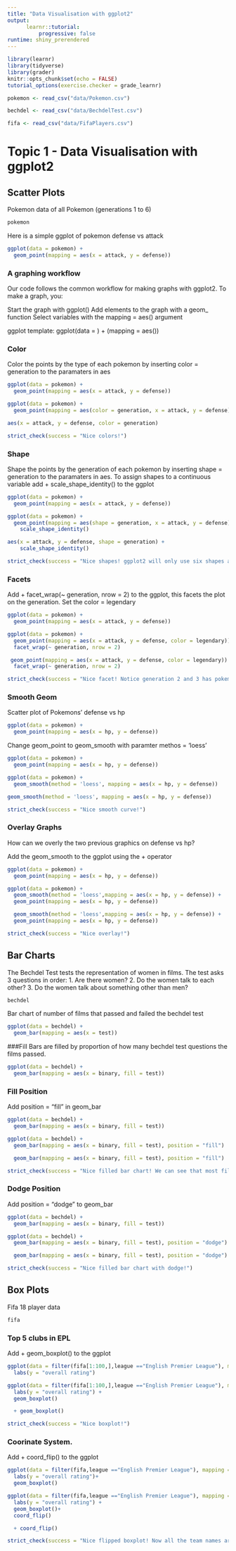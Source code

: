 ```yaml
---
title: "Data Visualisation with ggplot2"
output: 
      learnr::tutorial:
          progressive: false
runtime: shiny_prerendered
---
```


```r
library(learnr)
library(tidyverse)
library(grader)
knitr::opts_chunk$set(echo = FALSE)
tutorial_options(exercise.checker = grade_learnr)

pokemon <- read_csv("data/Pokemon.csv")

bechdel <- read_csv("data/BechdelTest.csv")

fifa <- read_csv("data/FifaPlayers.csv")
```


# Topic 1 - Data Visualisation with ggplot2

## Scatter Plots
Pokemon data of all Pokemon (generations 1 to 6)
```r
pokemon
```

Here is a simple ggplot of pokemon defense vs attack
```r
ggplot(data = pokemon) +
  geom_point(mapping = aes(x = attack, y = defense))
```

### A graphing workflow
Our code follows the common workflow for making graphs with ggplot2. To make a graph, you:

Start the graph with ggplot()
Add elements to the graph with a geom_ function
Select variables with the mapping = aes() argument

ggplot template:
 ggplot(data = <DATA>) + 
  <GEOM_FUNCTION>(mapping = aes(<MAPPINGS>))

### Color
Color the points by the type of each pokemon by inserting color = generation to the paramaters in aes
```r
ggplot(data = pokemon) +
  geom_point(mapping = aes(x = attack, y = defense))
```

```r
ggplot(data = pokemon) +
  geom_point(mapping = aes(color = generation, x = attack, y = defense))
```

```r
aes(x = attack, y = defense, color = generation)
```

```r
strict_check(success = "Nice colors!")
```
### Shape
Shape the points by the generation of each pokemon by inserting shape = generation to the paramaters in aes. To assign shapes to a continuous variable add + scale_shape_identity() to the ggplot

```r
ggplot(data = pokemon) +
  geom_point(mapping = aes(x = attack, y = defense))
```

```r
ggplot(data = pokemon) +
  geom_point(mapping = aes(shape = generation, x = attack, y = defense)) +
    scale_shape_identity()
```

```r
aes(x = attack, y = defense, shape = generation) +
    scale_shape_identity()
```

```r
strict_check(success = "Nice shapes! ggplot2 will only use six shapes at a time, additional groups will go unplotted when you use this aesthitc.")
```

### Facets
Add + facet_wrap(~ generation, nrow = 2) to the ggplot, this facets the plot on the generation. Set the color = legendary

```r
ggplot(data = pokemon) +
  geom_point(mapping = aes(x = attack, y = defense))
```

```r
ggplot(data = pokemon) +
  geom_point(mapping = aes(x = attack, y = defense, color = legendary)) +
  facet_wrap(~ generation, nrow = 2)
```

```r
 geom_point(mapping = aes(x = attack, y = defense, color = legendary)) +
  facet_wrap(~ generation, nrow = 2)
```

```r
strict_check(success = "Nice facet! Notice generation 2 and 3 has pokemon with the highest defense and the plot of generation 5 does not have very extreme outliers compared to the other generations.")
```

### Smooth Geom
Scatter plot of Pokemons' defense vs hp
```r
ggplot(data = pokemon) +
  geom_point(mapping = aes(x = hp, y = defense))
```

Change geom_point to geom_smooth with paramter methos = 'loess'
```r
ggplot(data = pokemon) +
  geom_point(mapping = aes(x = hp, y = defense))
```

```r
ggplot(data = pokemon) +
  geom_smooth(method = 'loess', mapping = aes(x = hp, y = defense))
```

```r
geom_smooth(method = 'loess', mapping = aes(x = hp, y = defense))
```

```r
strict_check(success = "Nice smooth curve!")
```

### Overlay Graphs
How can we overly the two previous graphics on defense vs hp?

Add the geom_smooth to the ggplot using the + operator
```r
ggplot(data = pokemon) +
  geom_point(mapping = aes(x = hp, y = defense))
```

```r
ggplot(data = pokemon) +
  geom_smooth(method = 'loess',mapping = aes(x = hp, y = defense)) +
  geom_point(mapping = aes(x = hp, y = defense))
```

```r
  geom_smooth(method = 'loess',mapping = aes(x = hp, y = defense)) +
  geom_point(mapping = aes(x = hp, y = defense))
```

```r
strict_check(success = "Nice overlay!")
```

## Bar Charts
The Bechdel Test tests the representation of women in films.
The test asks 3 questions in order:
1. Are there women?
2. Do the women talk to each other?
3. Do the women talk about something other than men?
```r
bechdel
```

Bar chart of number of films that passed and failed the bechdel test
```r
ggplot(data = bechdel) +
  geom_bar(mapping = aes(x = test))
```

###Fill
Bars are filled by proportion of how many bechdel test questions the films passed.
```r
ggplot(data = bechdel) +
  geom_bar(mapping = aes(x = binary, fill = test))
```

### Fill Position
Add position = "fill" in geom_bar
```r
ggplot(data = bechdel) +
  geom_bar(mapping = aes(x = binary, fill = test))
```

```r
ggplot(data = bechdel) +
  geom_bar(mapping = aes(x = binary, fill = test), position = "fill")
```

```r
  geom_bar(mapping = aes(x = binary, fill = test), position = "fill")
```

```r
strict_check(success = "Nice filled bar chart! We can see that most films that do not pass the test, have women in the film that do not talk to each other.")
```

### Dodge Position
Add position = "dodge" to geom_bar
```r
ggplot(data = bechdel) +
  geom_bar(mapping = aes(x = binary, fill = test))
```

```r
ggplot(data = bechdel) +
  geom_bar(mapping = aes(x = binary, fill = test), position = "dodge")
```

```r
  geom_bar(mapping = aes(x = binary, fill = test), position = "dodge")
```

```r
strict_check(success = "Nice filled bar chart with dodge!")
```

## Box Plots
Fifa 18 player data
```r
fifa
```
### Top 5 clubs in EPL
Add + geom_boxplot() to the ggplot
```r
ggplot(data = filter(fifa[1:100,],league =="English Premier League"), mapping = aes(x = club, y = overall)) + 
  labs(y = "overall rating")

```

```r
ggplot(data = filter(fifa[1:100,],league =="English Premier League"), mapping = aes(x = club, y = overall)) + 
  labs(y = "overall rating") + 
  geom_boxplot()
```

```r
  + geom_boxplot()
```

```r
strict_check(success = "Nice boxplot!")
```

### Coorinate System.
Add + coord_flip() to the ggplot
```r
ggplot(data = filter(fifa,league =="English Premier League"), mapping = aes(x = club, y = overall)) + 
  labs(y = "overall rating")+ 
  geom_boxplot()
```

```r
ggplot(data = filter(fifa,league =="English Premier League"), mapping = aes(x = club, y = overall)) + 
  labs(y = "overall rating") + 
  geom_boxplot()+ 
  coord_flip()
```

```r
  + coord_flip()
```

```r
strict_check(success = "Nice flipped boxplot! Now all the team names are visible.")
```